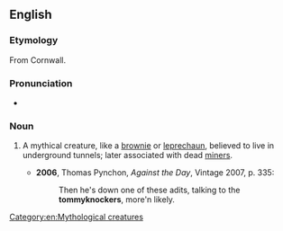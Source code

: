 ==English==

===Etymology===
From Cornwall.

===Pronunciation===
* {{IPA|/ˈtɒmiːnɒkə/|lang=en}}

===Noun===
{{en-noun}}

# {{lb|en|folklore}} A mythical creature, like a [[brownie]] or [[leprechaun]], believed to live in underground tunnels; later associated with dead [[miners]].
#* '''2006''', Thomas Pynchon, ''Against the Day'', Vintage 2007, p. 335:
#*: Then he's down one of these adits, talking to the '''tommyknockers''', more'n likely.

[[Category:en:Mythological creatures]]